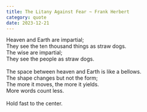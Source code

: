 ```yaml
---
title: The Litany Against Fear ~ Frank Herbert
category: quote
date: 2023-12-21
---
```


Heaven and Earth are impartial;\
They see the ten thousand things as straw dogs.\
The wise are impartial;\
They see the people as straw dogs.\
\
The space between heaven and Earth is like a bellows.\
The shape changes but not the form;\
The more it moves, the more it yields.\
More words count less.\
\
Hold fast to the center.
